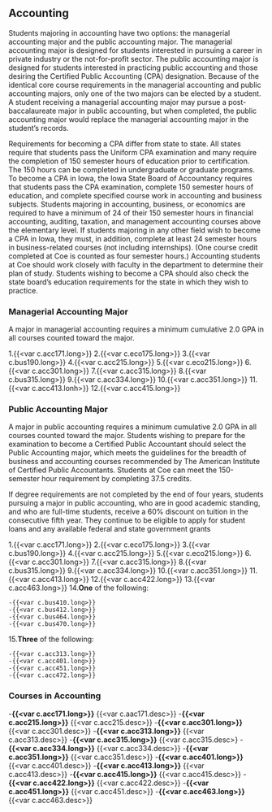 ## Accounting {#sec-accounting}

Students majoring in accounting have two options: the managerial accounting major and the public accounting major. The managerial accounting major is designed for students interested in pursuing a career in private industry or the not-for-profit sector. The public accounting major is designed for students interested in practicing public accounting and those desiring the Certified Public Accounting (CPA) designation. Because of the identical core course requirements in the managerial accounting and public accounting majors, only one of the two majors can be elected by a student. A student receiving a managerial accounting major may pursue a post-baccalaureate major in public accounting, but when completed, the public accounting major would replace the managerial accounting major in the student’s records. 

Requirements for becoming a CPA differ from state to state. All states require that students pass the Uniform CPA examination and many require the completion of 150 semester hours of education prior to certification. The 150 hours can be completed in undergraduate or graduate programs. To become a CPA in Iowa, the Iowa State Board of Accountancy requires that students pass the CPA examination, complete 150 semester hours of education, and complete specified course work in accounting and business subjects. Students majoring in accounting, business, or economics are required to have a minimum of 24 of their 150 semester hours in financial accounting, auditing, taxation, and management accounting courses above the elementary level. If students majoring in any other field wish to become a CPA in Iowa, they must, in addition, complete at least 24 semester hours in business-related courses (not including internships). (One course credit completed at Coe is counted as four semester hours.)  Accounting students at Coe should work closely with faculty in the department to determine their plan of study. Students wishing to become a CPA should also check the state board’s education requirements for the state in which they wish to practice.

### Managerial Accounting Major

A major in managerial accounting requires a minimum cumulative 2.0 GPA in all courses counted toward the major.

1.{{<var c.acc171.long>}}
2.{{<var c.eco175.long>}}
3.{{<var c.bus190.long>}}
4.{{<var c.acc215.long>}}
5.{{<var c.eco215.long>}}
6.{{<var c.acc301.long>}}
7.{{<var c.acc315.long>}}
8.{{<var c.bus315.long>}}
9.{{<var c.acc334.long>}}
10.{{<var c.acc351.long>}}
11.{{<var c.acc413.lonh>}}
12.{{<var c.acc415.long>}}

### Public Accounting Major

A major in public accounting requires a minimum cumulative 2.0 GPA in all courses counted toward the major. Students wishing to prepare for the examination to become a Certified Public Accountant should select the Public Accounting major, which meets the guidelines for the breadth of business and accounting courses recommended by The American Institute of Certified Public Accountants. Students at Coe can meet the 150-semester hour requirement by completing 37.5 credits.

If degree requirements are not completed by the end of four years, students pursuing a major in public accounting, who are in good academic standing, and who are full-time students, receive a 60% discount on tuition in the consecutive fifth year. They continue to be eligible to apply for student loans and any available federal and state government grants

1.{{<var c.acc171.long>}}
2.{{<var c.eco175.long>}}
3.{{<var c.bus190.long>}}
4.{{<var c.acc215.long>}}
5.{{<var c.eco215.long>}}
6.{{<var c.acc301.long>}}
7.{{<var c.acc315.long>}}
8.{{<var c.bus315.long>}}
9.{{<var c.acc334.long>}}
10.{{<var c.acc351.long>}}
11.{{<var c.acc413.long>}}
12.{{<var c.acc422.long>}}
13.{{<var c.acc463.long>}}
14.**One** of the following:

    -{{<var c.bus410.long>}}
    -{{<var c.bus412.long>}}
    -{{<var c.bus464.long>}}
    -{{<var c.bus470.long>}}

15.**Three** of the following:

    -{{<var c.acc313.long>}}
    -{{<var c.acc401.long>}}
    -{{<var c.acc451.long>}}
    -{{<var c.acc472.long>}}

### Courses in Accounting
-**{{<var c.acc171.long>}}**
{{<var c.aac171.desc>}}
-**{{<var c.acc215.long>}}**
{{<var c.acc215.desc>}}
-**{{<var c.acc301.long>}}**
{{<var c.acc301.desc>}}
-**{{<var c.acc313.long>}}**
{{<var c.acc313.desc>}}
-**{{<var c.acc315.long>}}**
{{<var c.acc315.desc>}
-**{{<var c.acc334.long>}}**
{{<var c.acc334.desc>}}
-**{{<var c.acc351.long>}}**
{{<var c.acc351.desc>}}
-**{{<var c.acc401.long>}}**
{{<var c.acc401.desc>}}
-**{{<var c.acc413.long>}}**
{{<var c.acc413.desc>}}
-**{{<var c.acc415.long>}}**
{{<var c.acc415.desc>}}
-**{{<var c.acc422.long>}}**
{{<var c.acc422.desc>}}
-**{{<var c.acc451.long>}}**
{{<var c.acc451.desc>}}
-**{{<var c.acc463.long>}}**
{{<var c.acc463.desc>}}
